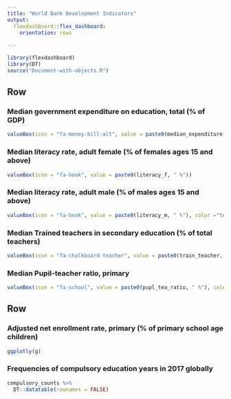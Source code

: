 ---
title: "World Bank Development Indicators"
output: 
  flexdashboard::flex_dashboard:
    orientation: rows
    
---

```{r setup, include=FALSE}
library(flexdashboard)
library(DT)
source("Document-with-objects.R")
```

Row
-----------------------------------------------------------------------

### Median government expenditure on education, total (% of GDP)

```{r}
valueBox(icon = "fa-money-bill-alt", value = paste0(median_expenditure, " %"), color = "green")
```

### Median literacy rate, adult female (% of females ages 15 and above)

```{r}
valueBox(icon = "fa-book", value = paste0(literacy_f, " %"))
```

### Median literacy rate, adult male (% of males ages 15 and above)

```{r}
valueBox(icon = "fa-book", value = paste0(literacy_m, " %"), color ="teal")
```

### Median Trained teachers in secondary education (% of total teachers)

```{r}
valueBox(icon = "fa-chalkboard-teacher", value = paste0(train_teacher, " %"), color ="darkseagreen")
```

### Median Pupil-teacher ratio, primary

```{r}
valueBox(icon = "fa-school", value = paste0(pupl_tea_ratio, " %"), color ="darkslategray")
```

Row
-------------------------------------------------
### Adjusted net enrollment rate, primary (% of primary school age children)	

```{r}
ggplotly(g)
```


### Frequencies of compulsory education years in 2017 globally {data-width=200}

```{r}
compulsory_counts %>% 
  DT::datatable(rownames = FALSE)
```

